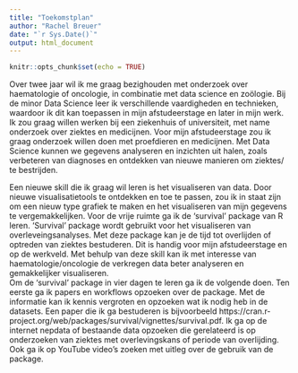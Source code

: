 ```yaml
---
title: "Toekomstplan"
author: "Rachel Breuer"
date: "`r Sys.Date()`"
output: html_document
---
```


```r
knitr::opts_chunk$set(echo = TRUE)
```

Over twee jaar wil ik me graag bezighouden met onderzoek over haematologie of oncologie, in combinatie met data science en zoölogie. Bij de minor Data Science leer ik verschillende vaardigheden en technieken, waardoor ik dit kan toepassen in mijn afstudeerstage en later in mijn werk. Ik zou graag willen werken bij een ziekenhuis of universiteit, met name onderzoek over ziektes en medicijnen. Voor mijn afstudeerstage zou ik graag onderzoek willen doen met proefdieren en medicijnen. Met Data Science kunnen we gegevens analyseren en inzichten uit halen, zoals verbeteren van diagnoses en ontdekken van nieuwe manieren om ziektes/ te bestrijden. 

Een nieuwe skill die ik graag wil leren is het visualiseren van data. Door nieuwe visualisatietools te ontdekken en toe te passen, zou ik in staat zijn om een nieuw type grafiek te maken en het visualiseren van mijn gegevens te vergemakkelijken. Voor de vrije ruimte ga ik de 'survival' package van R leren. 'Survival' package wordt gebruikt voor het visualiseren van overleveingsanalyses. Met deze package kan je de tijd tot overlijden of optreden van ziektes bestuderen. Dit is handig voor mijn afstudeerstage en op de werkveld. Met behulp van deze skill kan ik met interesse van haematologie/oncologie de verkregen data beter analyseren en gemakkelijker visualiseren.  
Om de 'survival' package in vier dagen te leren ga ik de volgende doen. Ten eerste ga ik papers en workflows opzoeken over de package. Met de informatie kan ik kennis vergroten en opzoeken wat ik nodig heb in de datasets. Een paper die ik ga bestuderen is bijvoorbeeld https://cran.r-project.org/web/packages/survival/vignettes/survival.pdf. Ik ga op de internet nepdata of bestaande data opzoeken die gerelateerd is op onderzoeken van ziektes met overlevingskans of periode van overlijding. Ook ga ik op YouTube video's zoeken met uitleg over de gebruik van de package. 
